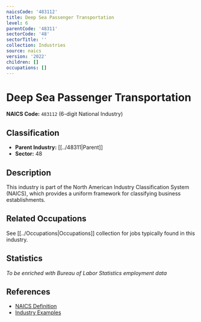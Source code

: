 ```yaml
---
naicsCode: '483112'
title: Deep Sea Passenger Transportation
level: 6
parentCode: '48311'
sectorCode: '48'
sectorTitle: ''
collection: Industries
source: naics
version: '2022'
children: []
occupations: []
---
```

# Deep Sea Passenger Transportation

**NAICS Code:** `483112` (6-digit National Industry)

## Classification

- **Parent Industry:** [[../48311|Parent]]
- **Sector:** 48

## Description

This industry is part of the North American Industry Classification System (NAICS), which provides a uniform framework for classifying business establishments.

## Related Occupations

See [[../Occupations|Occupations]] collection for jobs typically found in this industry.

## Statistics

*To be enriched with Bureau of Labor Statistics employment data*

## References

- [NAICS Definition](https://www.census.gov/naics/)
- [Industry Examples](https://www.census.gov/naics/2022NAICS/)
